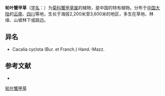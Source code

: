 {{Speciesbox
| name = 轮叶蟹甲草
| status = 
| status_system = 
| image =
| genus = Parasenecio
| species = cyclotus
| authority = (Bur. et Franch.) Y. L. Chen
}}

'''轮叶蟹甲草'''（[[学名|学名]]：{{lang|la|''Parasenecio cyclotus''}}）为[[菊科|菊科]][[蟹甲草属|蟹甲草属]]的植物，是中国的特有植物。分布于[[中国大陆|中国大陆]]的[[云南|云南]]、[[四川|四川]]等地，生长于海拔2,200米至3,600米的地区，多生在草地、林缘、山坡林下或路边。

== 异名 ==
* Cacalia cyclota (Bur. et Franch.) Hand.-Mazz.

== 参考文献 ==
<div class="references-small">
* {{FRPS|轮叶蟹甲草}}
</div>
{{Taxonbar|from=Q15231666}}

[[Category:蟹甲草属|轮叶蟹甲草]]


{{植物小作品}}